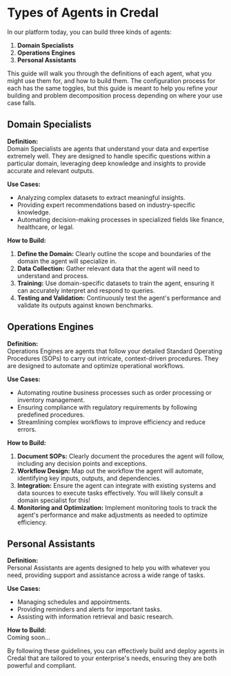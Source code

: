 # Types of Agents in Credal

In our platform today, you can build three kinds of agents:

1. **Domain Specialists**
2. **Operations Engines**
3. **Personal Assistants**

This guide will walk you through the definitions of each agent, what you might use them for, and how to build them. The configuration process for each has the same toggles, but this guide is meant to help you refine your building and problem decomposition process depending on where your use case falls.

## Domain Specialists

**Definition:**  
Domain Specialists are agents that understand your data and expertise extremely well. They are designed to handle specific questions within a particular domain, leveraging deep knowledge and insights to provide accurate and relevant outputs.

**Use Cases:**  
- Analyzing complex datasets to extract meaningful insights.
- Providing expert recommendations based on industry-specific knowledge.
- Automating decision-making processes in specialized fields like finance, healthcare, or legal.

**How to Build:**  
1. **Define the Domain:** Clearly outline the scope and boundaries of the domain the agent will specialize in.
2. **Data Collection:** Gather relevant data that the agent will need to understand and process.
3. **Training:** Use domain-specific datasets to train the agent, ensuring it can accurately interpret and respond to queries.
4. **Testing and Validation:** Continuously test the agent's performance and validate its outputs against known benchmarks.

## Operations Engines

**Definition:**  
Operations Engines are agents that follow your detailed Standard Operating Procedures (SOPs) to carry out intricate, context-driven procedures. They are designed to automate and optimize operational workflows.

**Use Cases:**  
- Automating routine business processes such as order processing or inventory management.
- Ensuring compliance with regulatory requirements by following predefined procedures.
- Streamlining complex workflows to improve efficiency and reduce errors.

**How to Build:**  
1. **Document SOPs:** Clearly document the procedures the agent will follow, including any decision points and exceptions.
2. **Workflow Design:** Map out the workflow the agent will automate, identifying key inputs, outputs, and dependencies.
3. **Integration:** Ensure the agent can integrate with existing systems and data sources to execute tasks effectively. You will likely consult a domain specialist for this!
4. **Monitoring and Optimization:** Implement monitoring tools to track the agent's performance and make adjustments as needed to optimize efficiency.

## Personal Assistants

**Definition:**  
Personal Assistants are agents designed to help you with whatever you need, providing support and assistance across a wide range of tasks.

**Use Cases:**  
- Managing schedules and appointments.
- Providing reminders and alerts for important tasks.
- Assisting with information retrieval and basic research.

**How to Build:**  
Coming soon...

By following these guidelines, you can effectively build and deploy agents in Credal that are tailored to your enterprise's needs, ensuring they are both powerful and compliant.
